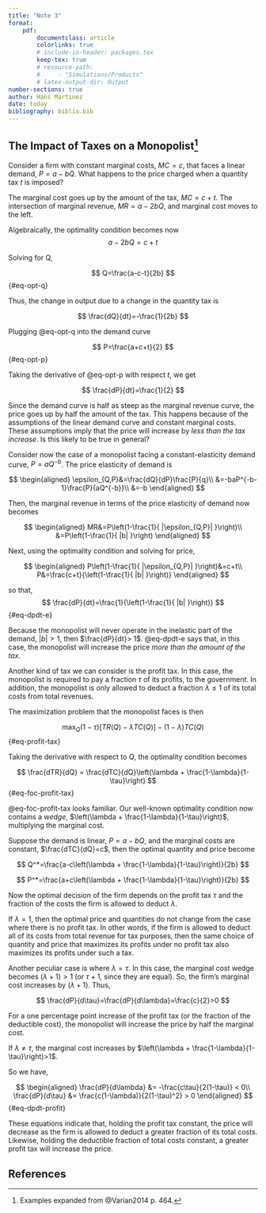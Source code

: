 ```yaml
---
title: "Note 3"
format:
    pdf:
        documentclass: article
        colorlinks: true
        # include-in-header: packages.tex
        keep-tex: true
        # resource-path: 
        #     - "Simulations/Products"
        # latex-output-dir: Output
number-sections: true
author: Hans Martinez
date: today
bibliography: biblio.bib
---
```

## The Impact of Taxes on a Monopolist[^taken]

[^taken]: Examples expanded from @Varian2014 p. 464.

Consider a firm with constant marginal costs, $MC=c$, that faces a linear demand, $P=a-bQ$. What happens to the price charged when a quantity tax $t$ is imposed? 

The marginal cost goes up by the amount of the tax, $MC=c+t$. The intersection of marginal revenue, $MR=a-2bQ$, and marginal cost moves to the left.

Algebraically, the optimality condition becomes now
$$
a-2bQ=c+t
$$

Solving for Q,

$$
Q=\frac{a-c-t}{2b}
$$ {#eq-opt-q}

Thus, the change in output due to a change in the quantity tax is

$$
\frac{dQ}{dt}=-\frac{1}{2b}
$$

Plugging @eq-opt-q into the demand curve

$$
P=\frac{a+c+t}{2}
$$ {#eq-opt-p}

Taking the derivative of @eq-opt-p with respect $t$, we get

$$
\frac{dP}{dt}=\frac{1}{2}
$$

Since the demand curve is half as steep as the marginal revenue curve, the price goes up by half the amount of the tax. This happens because of the assumptions of the linear demand curve and constant marginal costs. These assumptions imply that the price will increase by *less than the tax increase*. Is this likely to be true in general?

Consider now the case of a monopolist facing a constant-elasticity demand curve, $P=aQ^{-b}$. The price elasticity of demand is

$$
\begin{aligned}
\epsilon_{Q,P}&=\frac{dQ}{dP}\frac{P}{q}\\
    &=-baP^{-b-1}\frac{P}{aQ^{-b}}\\
    &=-b
\end{aligned}
$$

Then, the marginal revenue in terms of the price elasticity of demand now becomes 

$$
\begin{aligned}
MR&=P\left(1-\frac{1}{ |\epsilon_{Q,P}| }\right)\\
    &=P\left(1-\frac{1}{ |b| }\right)
\end{aligned}
$$ 

Next, using the optimality condition and solving for price,

$$
\begin{aligned}
P\left(1-\frac{1}{ |\epsilon_{Q,P}| }\right)&=c+t\\
    P&=\frac{c+t}{\left(1-\frac{1}{ |b| }\right)}
\end{aligned}
$$ 

so that,
$$
\frac{dP}{dt}=\frac{1}{\left(1-\frac{1}{ |b| }\right)}
$$ {#eq-dpdt-e}

Because the monopolist will never operate in the inelastic part of the demand, $|b| >1$, then $\frac{dP}{dt}> 1$. @eq-dpdt-e says that, in this case, the monopolist will increase the price *more than the amount of the tax*.

Another kind of tax we can consider is the profit tax. In this case, the monopolist is required to pay a fraction $\tau$ of its profits, to the government. In addition, the monopolist is only allowed to deduct a fraction $\lambda\le1$ of its total costs from total revenues. 

The maximization problem that the monopolist faces is then

$$
\max_{Q} (1-\tau)[TR(Q)-\lambda TC(Q)] - (1-\lambda) TC(Q)
$$ {#eq-profit-tax}

Taking the derivative with respect to $Q$, the optimality condition becomes

$$
\frac{dTR}{dQ} = \frac{dTC}{dQ}\left(\lambda + \frac{1-\lambda}{1-\tau}\right)
$$ {#eq-foc-profit-tax}

@eq-foc-profit-tax looks familiar. Our well-known optimality condition now contains a *wedge*, $\left(\lambda + \frac{1-\lambda}{1-\tau}\right)$, multiplying the marginal cost.

Suppose the demand is linear, $P=a-bQ$, and the marginal costs are constant, $\frac{dTC}{dQ}=c$, then the optimal quantity and price become

$$
Q^*=\frac{a-c\left(\lambda + \frac{1-\lambda}{1-\tau}\right)}{2b}
$$

$$
P^*=\frac{a+c\left(\lambda + \frac{1-\lambda}{1-\tau}\right)}{2b}
$$

Now the optimal decision of the firm depends on the profit tax $\tau$ and the fraction of the costs the firm is allowed to deduct $\lambda$.

If $\lambda=1$, then the optimal price and quantities do not change from the case where there is no profit tax. In other words, if the firm is allowed to deduct all of its costs from total revenue for tax purposes, then the same choice of quantity and price that maximizes its profits under no profit tax also maximizes its profits under such a tax.

Another peculiar case is where $\lambda=\tau$. In this case, the marginal cost wedge becomes $(\lambda+1)>1$ (or $\tau+1$, since they are equal). So, the firm's marginal cost increases by $(\lambda+1)$. Thus, 

$$
\frac{dP}{d\tau}=\frac{dP}{d\lambda}=\frac{c}{2}>0
$$

For a one percentage point increase of the profit tax (or the fraction of the deductible cost), the monopolist will increase the price by half the marginal cost.

If $\lambda\not=\tau$, the marginal cost increases by $\left(\lambda + \frac{1-\lambda}{1-\tau}\right)>1$.

So we have,

$$
\begin{aligned}
\frac{dP}{d\lambda} &= -\frac{c\tau}{2(1-\tau)} < 0\\
\frac{dP}{d\tau} &= \frac{c(1-\lambda)}{2(1-\tau)^2} > 0
\end{aligned}
$$ {#eq-dpdt-profit}

These equations indicate that, holding the profit tax constant, the price will decrease as the firm is allowed to deduct a greater fraction of its total costs. Likewise, holding the deductible fraction of total costs constant, a greater profit tax will increase the price.

## References {-}

::: {#refs}
:::